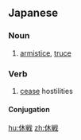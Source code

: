 ==Japanese==
{{ja-kanjitab|きゅう|せん|yomi=on}}

===Noun===
{{ja-noun|きゅうせん|kyu=休戰}}

# [[armistice]], [[truce]]

===Verb===
{{ja-verb-suru|きゅうせん|kyu=休戰}}

# [[cease]] hostilities

====Conjugation====
{{ja-suru|きゅうせん}}

[[hu:休戦]]
[[zh:休戦]]